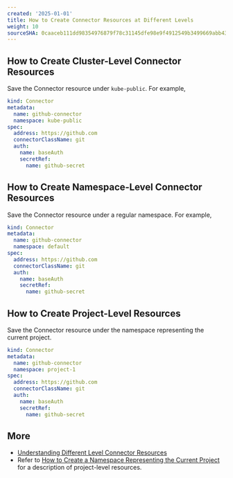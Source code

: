 ```yaml
---
created: '2025-01-01'
title: How to Create Connector Resources at Different Levels
weight: 10
sourceSHA: 0caaceb111dd98354976879f78c31145dfe98e9f4912549b3499669abb438b40
---
```


## How to Create Cluster-Level Connector Resources

Save the Connector resource under `kube-public`. For example,

```yaml
kind: Connector
metadata:
  name: github-connector
  namespace: kube-public
spec:
  address: https://github.com
  connectorClassName: git
  auth:
    name: baseAuth
    secretRef:
      name: github-secret
```

## How to Create Namespace-Level Connector Resources

Save the Connector resource under a regular namespace. For example,

```yaml
kind: Connector
metadata:
  name: github-connector
  namespace: default
spec:
  address: https://github.com
  connectorClassName: git
  auth:
    name: baseAuth
    secretRef:
      name: github-secret
```

## How to Create Project-Level Resources

Save the Connector resource under the namespace representing the current project.

```yaml
kind: Connector
metadata:
  name: github-connector
  namespace: project-1
spec:
  address: https://github.com
  connectorClassName: git
  auth:
    name: baseAuth
    secretRef:
      name: github-secret
```

## More

- [Understanding Different Level Connector Resources](../concepts/connector_scope_permissions.mdx)
- Refer to [How to Create a Namespace Representing the Current Project](../concepts/connector_scope_permissions.mdx) for a description of project-level resources.
